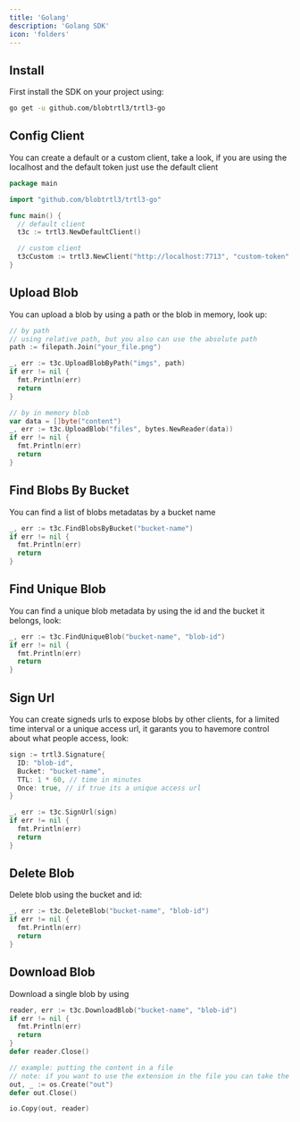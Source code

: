 ```yaml
---
title: 'Golang'
description: 'Golang SDK'
icon: 'folders'
---
```


## Install

First install the SDK on your project using:

```bash
go get -u github.com/blobtrtl3/trtl3-go
```

## Config Client

You can create a default or a custom client, take a look, if you are using the localhost and the default token just use the default client

```go
package main

import "github.com/blobtrtl3/trtl3-go"

func main() {
  // default client
  t3c := trtl3.NewDefaultClient()

  // custom client
  t3cCustom := trtl3.NewClient("http://localhost:7713", "custom-token", 5)
}
```

## Upload Blob

You can upload a blob by using a path or the blob in memory, look up:

```go
// by path
// using relative path, but you also can use the absolute path
path := filepath.Join("your_file.png")

_, err := t3c.UploadBlobByPath("imgs", path)
if err != nil {
  fmt.Println(err)
  return
}

// by in memory blob
var data = []byte("content")
_, err := t3c.UploadBlob("files", bytes.NewReader(data))
if err != nil {
  fmt.Println(err)
  return
}
```

## Find Blobs By Bucket

You can find a list of blobs metadatas by a bucket name

```go
_, err := t3c.FindBlobsByBucket("bucket-name")
if err != nil {
  fmt.Println(err)
  return
}
```

## Find Unique Blob

You can find a unique blob metadata by using the id and the bucket it belongs, look:

```go
_, err := t3c.FindUniqueBlob("bucket-name", "blob-id")
if err != nil {
  fmt.Println(err)
  return
}
```

## Sign Url

You can create signeds urls to expose blobs by other
clients, for a limited time interval or a unique access
url, it garants you to havemore control about what people access, look:

```go
sign := trtl3.Signature{
  ID: "blob-id",
  Bucket: "bucket-name",
  TTL: 1 * 60, // time in minutes
  Once: true, // if true its a unique access url
}

_, err := t3c.SignUrl(sign)
if err != nil {
  fmt.Println(err)
  return
}
```

## Delete Blob

Delete blob using the bucket and id:

```go
_, err := t3c.DeleteBlob("bucket-name", "blob-id")
if err != nil {
  fmt.Println(err)
  return
}
```

## Download Blob

Download a single blob by using

```go
reader, err := t3c.DownloadBlob("bucket-name", "blob-id")
if err != nil {
  fmt.Println(err)
  return
}
defer reader.Close()

// example: putting the content in a file
// note: if you want to use the extension in the file you can take the blob info first before download it
out, _ := os.Create("out")
defer out.Close()

io.Copy(out, reader)
```

